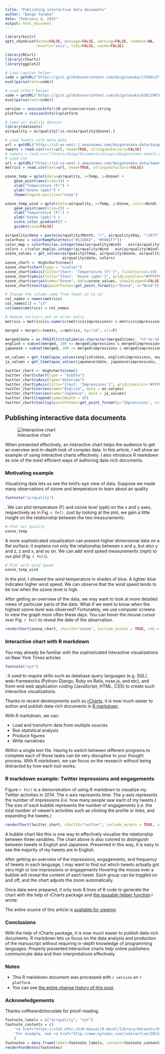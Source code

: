 ```yaml
---
title: "Publishing interactive data documents"
author: "Daigo Tanaka"
date: "February 4, 2015"
output: html_document
---
```

```r
library(knitr)
opts_chunk$set(echo=FALSE, message=FALSE, warning=FALSE, comment=NA,
              results="asis", tidy=FALSE, cache=FALSE)

library(RCurl)
library(rCharts)
library(ggplot2)

# Load caption helper
code = getURL("https://gist.githubusercontent.com/daigotanaka/17930c2ff891e05a83f5/raw/47ef1310df4959d2c4d2b783af86581e8d670c21/rmd_caption_helper.R")
eval(parse(text=code))

# Load rChart helper
code = getURL("https://gist.githubusercontent.com/daigotanaka/63911907d6ceebe54a74/raw/cb130eb9948be2a4c9d44fb9c925abf21a2cdc1f/rchart-helper.R")
eval(parse(text=code))

version = sessionInfo()$R.version$version.string
platform = sessionInfo()$platform

# Load air quality dataset
library(datasets)
airquality = airquality[!is.na(airquality$Ozone),]

# Load Tweets with meta data
url = getURL("https://s3-us-west-1.amazonaws.com/daigotanaka-data/daigotanaka-tweets-2014.csv", .encoding="UTF-8")
tweets = read.csv(text=url, head=TRUE, stringsAsFactors=FALSE)
# tweets = read.csv("/Users/daigo/Documents/essays/daigotanaka-tweets-2014.csv", header=TRUE)
# Load CSV
url = getURL("https://s3-us-west-1.amazonaws.com/daigotanaka-data/tweet-activity-metrics-daigotanaka-2014.csv", .encoding="UTF-8")
metrics = read.csv(text=url, head=TRUE, stringsAsFactors=FALSE)
```

```r
ozone_temp = qplot(data=airquality, x=Temp, y=Ozone) +
    geom_point(aes(size=3)) +
    xlab("Temperature (F)") +
    ylab("Ozone (ppb)") +
    theme(legend.position="none")

ozone_temp_wind = qplot(data=airquality, x=Temp, y=Ozone, color=Wind) +
    geom_point(aes(size=2)) +
    xlab("Temperature (F)") +
    ylab("Ozone (ppb)") +
    scale_color_gradient() +
    guides(size=FALSE)

airquality$date = paste(airquality$Month, "/", airquality$Day, "/1973", sep="")
colorFunc = colorRampPalette(c("#132B43", "#56B1F7"))
color_map = colorFunc(as.integer(max(airquality$Wind) - min(airquality$Wind)))
colors = c(color_map[as.integer(airquality$Wind - min(airquality$Wind))])
ozone_values = get_values(airquality$Temp, airquality$Ozone, airquality$Wind,
                          airquality$date, colors)
ozone_chart <- Highcharts$new()
ozone_chart$chart(type = "scatter")
ozone_chart$xAxis(title="{text: 'Temperature (F)'}", tickInterval=10)
ozone_chart$yAxis(title="{text: 'Ozone (ppb)'}", gridLineColor="#FFFFFF", floor=0)
ozone_chart$series(name="Ozone", data=ozone_values, showInLegend=FALSE)
ozone_chart$tooltip(pointFormat=get_point_format(y="Ozone", z="Wind"))

# Change the column name from Tweet.id to id
col_names = names(metrics)
col_names[1] = "id"
colnames(metrics) = col_names

# Remove outliers and an error entry
metrics = metrics[is.numeric(metrics$impressions) & metrics$impressions > 0 & metrics$id != 513495667927711744,]

merged = merge(x=tweets, y=metrics, by="id", all=F)

merged$date = as.POSIXlt(strptime(as.character(merged$time), "%Y-%m-%d %H:%M %z", tz="UTC"))
english = subset(merged, 200 <= merged$impressions & merged$impressions <= 400 & merged$lang=="en")
japanese = subset(merged, 200 <= merged$impressions & merged$impressions <= 400 &  merged$lang=="ja")

en_values = get_timelapse_values(english$date, english$impressions, english$engagements, english$text)
ja_values = get_timelapse_values(japanese$date, japanese$impressions, japanese$engagements, japanese$text)

twitter_chart <- Highcharts$new()
twitter_chart$chart(type = "bubble")
twitter_chart$xAxis(type="datetime")
twitter_chart$yAxis(title="{text: 'Impressions'}", gridLineColor="#FFFFFF")
twitter_chart$series(name="English", data = en_values)
twitter_chart$series(name="Japanese", data = ja_values)
twitter_chart$legend(symbolWidth = 80)
twitter_chart$tooltip(pointFormat=get_point_format(y="Impressions", z="Engagements"))
```

## Publishing interactive data documents

![Interactive chart](https://farm8.staticflickr.com/7341/15834649053_ca6a990af4_o.png)

When presented effectively, an interactive chart helps the audience to get an
overview and in-depth look of complex data. In this article, I will show an
example of using interactive charts effectively. I also introduce R markdown as
one of the most efficient ways of authoring data-rich documents.

### Motivating example

Visualizing data lets us see the bird's-eye view of data. Suppose we made many
observations of ozone and temperature to learn about air
quality
```r
footnote("airquality")
```
. We can plot temperature (F) and ozone level (ppb) on the x and y axes,
respectively as in Fig.  `r fn()`. Just by looking at the plot, we gain a
little insight on the relationship between the two measurements.


```r
# Plot air quality
ozone_temp
```

A more sophisticated visualization can present higher dimensional data on a
flat surface: it explains not only the relationship between x and y, but also y
and z, z and x, and so on. We can add wind speed measurements (mph) to our plot
(Fig. `r fn()`).

```r
# Plot with wind speed
ozone_temp_wind
```

In the plot, I showed the wind temperature in shades of blue. A lighter blue
indicates higher wind speed. We can observe that the wind speed tends to be
low when the ozone level is high.

After getting an overview of the data, we may want to look at more detailed
views of particular parts of the data.  What if we want to know when the
highest ozone level was observed? Fortunately, we use computer screens to view
the graph more often these days.  You can hover the mouse cursor over Fig. `r
fn()` to reveal the date of the observation.

```r
renderChart(ozone_chart, chartId="ozone", include_assets = TRUE, cdn = TRUE)
```

### Interactive chart with R markdown

You may already be familiar with the sophisticated interactive visualizations
on New York Times articles
```r
footnote("nyt")
```
. It used to require skills such as database query languages (e.g. SQL),
web-frameworks (Python-Django, Ruby on Rails, nose.js, and etc), and front-end
web application coding (JavaScript, HTML, CSS) to create such interactive
visualizations.

Thanks to recent developments such as
[rCharts](http://ramnathv.github.io/rCharts/), it is now much easier to
author and publish data-rich documents in
[R markdown](http://rmarkdown.rstudio.com/).

With R markdown, we can:

- Load and transform data from multiple sources
- Run statistical analysis
- Produce figures
- Write narratives

Within a single text file. Having to switch between different programs to
complete each of those tasks can be very disruptive to your thought process.
With R markdown, we can focus on the research without being distracted by how
each tool works.

### R markdown example: Twitter impressions and engagements

Figure `r fn()` is a demonstration of using R markdown to visualize my Twitter
activities in 2014. The x-axis represents time. The y-axis represents the
number of impressions (i.e.  how many people saw each of my tweets.) The size
of each bubble represents the number of engagements (i.e. the total number of
viewer's activities such as clicking the profile or links, and expanding the
tweets.)

```r
renderChart(twitter_chart, chartId="twitter", include_assets = TRUE, cdn = TRUE)
```

A bubble chart like this is one way to effectively visualize the relationship
between three variables.  The chart above is also colored to distinguish
between tweets in English and Japanese. Presented in this way, it is easy to
see the majority of my tweets are in English.

After getting an overview of the impressions, engagements, and frequency of
tweets in each language, I may want to find out which tweets actually got very
high or low impressions or engagements Hovering the mouse over a bubble will
reveal the content of each tweet. Each group can be toggled on and off, and the
chart adjusts the zoom automatically.

Once data were prepared, it only took 8 lines of R code to generate the chart
with the help of rCharts package and
[the reusable helper function](https://gist.github.com/daigotanaka/63911907d6ceebe54a74)
I wrote:

<script src="http://gist-it.appspot.com/https://github.com/daigotanaka/essays/blob/master/publishing-interactive-data-documents.Rmd?slice=82:90&footer=0">
</script>

The entire source of this article is
[available for viewing](https://raw.githubusercontent.com/daigotanaka/essays/master/publishing-interactive-data-documents.Rmd).

### Conclusions

With the help of rCharts package, it is now much easier to publish data-rich
documents. R markdown lets us focus on the data analysis and production of the
manuscript without requiring in-depth knowledge of programming languages.
Properly presented interactive charts help online publishers communicate data
and their interpretations effectively

### Notes

- This R markdown document was processed with `r version` on `r platform`.
- You can see [the entire change history of this post](https://github.com/daigotanaka/essays/commits/master/publishing-interactive-data-documents.Rmd).

### Acknowledgements

Thanks coffeeandchocolate for proof-reading.

```r
footnote_labels = c("airquality", "nyt")
footnote_contents = c(
    '<a href="https://stat.ethz.ch/R-manual/R-devel/library/datasets/html/airquality.html">New York Air Quality Measurements data</a> is available in datasets package in R. For health effects of ozone, see <a href="http://www.epa.gov/groundlevelozone/health.html">here</a>',
    'For example, see <a href="http://www.nytimes.com/interactive/2013/05/25/sunday-review/corporate-taxes.html">Across U.S. Companies, Tax Rates Vary Greatly</a>'
    )
footnotes = data.frame(label=footnote_labels, content=footnote_contents)
renderFootNotes(footnotes)
```
